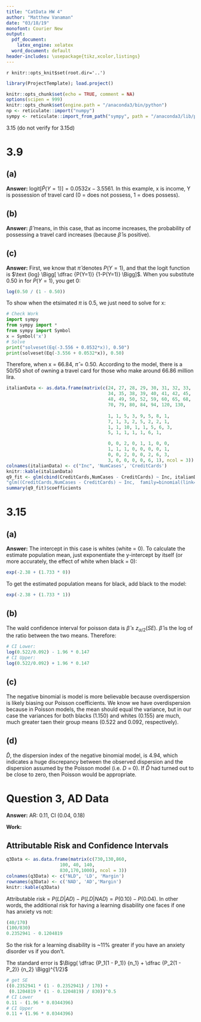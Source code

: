 ```yaml
---
title: "CatData HW 4"
author: "Matthew Vanaman"
date: "03/18/19"
monofont: Courier New
output:
  pdf_document: 
    latex_engine: xelatex
  word_document: default
header-includes: \usepackage{tikz,xcolor,listings}
---
```

`r knitr::opts_knit$set(root.dir='..')`

```r
library(ProjectTemplate); load.project()
```

```r
knitr::opts_chunk$set(echo = TRUE, comment = NA)
options(scipen = 999)
knitr::opts_chunk$set(engine.path = "/anaconda3/bin/python")
np <- reticulate::import("numpy")
sympy <- reticulate::import_from_path("sympy", path = "/anaconda3/lib/python3.7/site-packages")
```


3.15 (do not verify for 3.15d)

# 3.9
## (a)
**Answer:** $\text{logit} [\hat P(Y = 1)]= 0.0532x -3.5561$. In this example, x is income, Y is possession of travel card  (0 = does not possess, 1 = does possess).

## (b)
**Answer:** $\hat \beta$ means, in this case, that as income increases, the probability of possessing a travel card increases (because $\hat \beta$ is positive).

## (c)
**Answer:** First, we know that $\hat \pi$ denotes $P(Y=1)$, and that the logit function is $\text {log} \Bigg[ \dfrac {P(Y=1)} {1-P(Y=1)} \Bigg]$. When you substitute 0.50 in for $P(Y=1)$, you get 0:
```r
log(0.50 / (1 - 0.50))
```

To show when the etsimated $\pi$ is 0.5, we just need to solve for x:
```python
# Check Work
import sympy
from sympy import *
from sympy import Symbol
x = Symbol('x')
# Solve
print("solveset(Eq(-3.556 + 0.0532*x)), 0.50")
print(solveset(Eq(-3.556 + 0.0532*x)), 0.50)
```
Therefore, when x = 66.84, $\hat \pi = 0.50$. According to the model, there is a 50/50 shot of owning a travel card for those who make around 66.86 million lira.

```r
italianData <- as.data.frame(matrix(c(24, 27, 28, 29, 30, 31, 32, 33,
                                      34, 35, 38, 39, 40, 41, 42, 45,
                                      48, 49, 50, 52, 59, 60, 65, 68,
                                      70, 79, 80, 84, 94, 120, 130,
                                      
                                      1, 1, 5, 3, 9, 5, 8, 1,
                                      7, 1, 3, 2, 5, 2, 2, 1,
                                      1, 1, 10, 1, 1, 5, 6, 3,
                                      5, 1, 1, 1, 1, 6, 1,

                                      0, 0, 2, 0, 1, 1, 0, 0,
                                      1, 1, 1, 0, 0, 0, 0, 1,
                                      0, 0, 2, 0, 0, 2, 6, 3,
                                      3, 0, 0, 0, 0, 6, 1), ncol = 3))
colnames(italianData) <- c("Inc", 'NumCases', 'CreditCards')
knitr::kable(italianData)
q9_fit <- glm(cbind(CreditCards,NumCases - CreditCards) ~ Inc, italianData, family=binomial(link="logit"))
"glm((CreditCards,NumCases - CreditCards) ~ Inc,  family=binomial(link='logit'))"
summary(q9_fit)$coefficients
```


# 3.15
## (a)
**Answer:** The intercept in this case is whites (white = 0). To calculate the estimate population mean, just exponentiate the y-intercept by itself (or more accurately, the effect of white when black = 0):
```r
exp(-2.38 + (1.733 * 0))
```
To get the estimated population means for black, add black to the model:
```r
exp(-2.38 + (1.733 * 1))
```

## (b)
The wald confidence interval for poisson data is $\hat \beta \pm z_{\alpha/2} (SE)$. $\hat \beta$ is the log of the ratio between the two means. Therefore:
```r
# CI Lower:
log(0.522/0.092) - 1.96 * 0.147
# CI Upper:
log(0.522/0.092) + 1.96 * 0.147
```
## (c)
The negative binomial is model is more believable because overdispersion is likely biasing our Poisson coefficients. We know we have overdispersion because in Poisson models, the mean should equal the variance, but in our case the variances for both blacks (1.150) and whites (0.155) are much, much greater taen their group means (0.522 and 0.092, respectively). 

## (d)
$\hat D$, the dispersion index of the negative binomial model, is 4.94, which indicates a huge discrepancy between the observed dispersion and the dispersion assumed by the Poisson model (i.e. $D$ = 0). If $\hat D$ had turned out to be close to zero, then Poisson would be appropriate.

# Question 3, AD Data

**Answer:** \newline
AR: 0.11, CI (0.04, 0.18)\newline

**Work:**

## Attributable Risk and Confidence Intervals
```r
q3Data <- as.data.frame(matrix(c(730,130,860,
                    100, 40, 140,
                    830,170,1000), ncol = 3))
colnames(q3Data) <- c("NLD", 'LD', 'Margin')
rownames(q3Data) <- c('NAD', 'AD','Margin')
knitr::kable(q3Data)
```

Attributable risk = $P(LD|AD) - P(LD|NAD) = P(0.10) - P(0.04)$. In other words, the additional risk for having a learning disability one faces if one has anxiety vs not:
```r
(40/170)
(100/830) 
0.2352941 - 0.1204819
```
So the risk for a learning disability is ~11% greater if you have an anxiety disorder vs if you don't.

The standard error is $\Bigg( \dfrac {P_1(1 - P_1)} {n_1} + \dfrac {P_2(1 - P_2)} {n_2} \Bigg)^{1/2}$
```r
# get SE
((0.2352941 * (1 - 0.2352941) / 170) + 
 (0.1204819 * (1 - 0.1204819) / 830))^0.5
# CI Lower
0.11 - (1.96 * 0.0344396)
# CI Upper
0.11 + (1.96 * 0.0344396)
```

##
